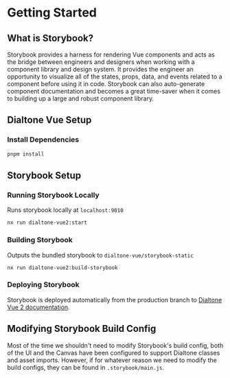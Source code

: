 
<Meta title="Docs/Storybook/Getting Started" />

# Getting Started

## What is Storybook?

Storybook provides a harness for rendering Vue components and acts as the bridge between
engineers and designers when working with a component library and design system.
It provides the engineer an opportunity to visualize all of the states, props, data, and events
related to a component before using it in code. Storybook can also auto-generate component
documentation and becomes a great time-saver when it comes to building up a large and robust
component library.

## Dialtone Vue Setup

### Install Dependencies

```bash
pnpm install
```

## Storybook Setup

### Running Storybook Locally

Runs storybook locally at `localhost:9010`

```shell
nx run dialtone-vue2:start
```

### Building Storybook

Outputs the bundled storybook to `dialtone-vue/storybook-static`

```shell
nx run dialtone-vue2:build-storybook
```

### Deploying Storybook

Storybook is deployed automatically from the production branch to [Dialtone Vue 2 documentation](https://dialtone.dialpad.com/vue).

## Modifying Storybook Build Config

Most of the time we shouldn't need to modify Storybook's build config, both of the
UI and the Canvas have been configured to support Dialtone classes and asset imports.
However, if for whatever reason we need to modify the build configs, they can be found
in `.storybook/main.js`.
